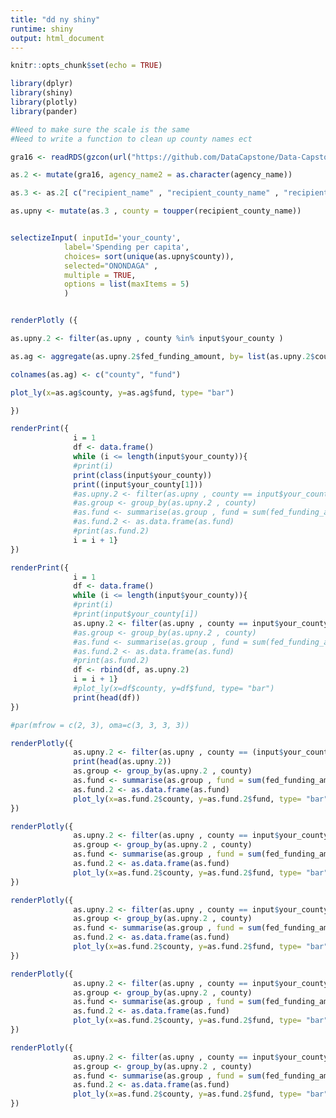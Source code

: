 ```yaml
---
title: "dd ny shiny"
runtime: shiny
output: html_document
---
```


```r
knitr::opts_chunk$set(echo = TRUE)

library(dplyr)
library(shiny)
library(plotly)
library(pander)

```

```r

#Need to make sure the scale is the same
#Need to write a function to clean up county names ect

gra16 <- readRDS(gzcon(url("https://github.com/DataCapstone/Data-Capstone/blob/master/Raw-Data/NYgra16.rds?raw=true")))

as.2 <- mutate(gra16, agency_name2 = as.character(agency_name))

as.3 <- as.2[ c("recipient_name" , "recipient_county_name" , "recipient_type" , "fed_funding_amount" , "assistance_type" , "cfda_program_title" , "agency_name2" ) ]

as.upny <- mutate(as.3 , county = toupper(recipient_county_name))


selectizeInput( inputId='your_county', 
            label='Spending per capita', 
            choices= sort(unique(as.upny$county)),
            selected="ONONDAGA" , 
            multiple = TRUE, 
            options = list(maxItems = 5)
            )


renderPlotly ({

as.upny.2 <- filter(as.upny , county %in% input$your_county )

as.ag <- aggregate(as.upny.2$fed_funding_amount, by= list(as.upny.2$county), FUN= sum)

colnames(as.ag) <- c("county", "fund")

plot_ly(x=as.ag$county, y=as.ag$fund, type= "bar")

}) 


```

```r

renderPrint({ 
              i = 1 
              df <- data.frame()
              while (i <= length(input$your_county)){
              #print(i)
              print(class(input$your_county))
              print((input$your_county[1]))
              #as.upny.2 <- filter(as.upny , county == input$your_county[i] )
              #as.group <- group_by(as.upny.2 , county)
              #as.fund <- summarise(as.group , fund = sum(fed_funding_amount))
              #as.fund.2 <- as.data.frame(as.fund)
              #print(as.fund.2)
              i = i + 1}
})

renderPrint({ 
              i = 1 
              df <- data.frame()
              while (i <= length(input$your_county)){
              #print(i)
              #print(input$your_county[i])
              as.upny.2 <- filter(as.upny , county == input$your_county[i] )
              #as.group <- group_by(as.upny.2 , county)
              #as.fund <- summarise(as.group , fund = sum(fed_funding_amount))
              #as.fund.2 <- as.data.frame(as.fund)
              #print(as.fund.2)
              df <- rbind(df, as.upny.2) 
              i = i + 1}
              #plot_ly(x=df$county, y=df$fund, type= "bar")
              print(head(df))
})


```

```r

#par(mfrow = c(2, 3), oma=c(3, 3, 3, 3))

renderPlotly({ 
              as.upny.2 <- filter(as.upny , county == (input$your_county[1]) )
              print(head(as.upny.2))
              as.group <- group_by(as.upny.2 , county)
              as.fund <- summarise(as.group , fund = sum(fed_funding_amount))
              as.fund.2 <- as.data.frame(as.fund)
              plot_ly(x=as.fund.2$county, y=as.fund.2$fund, type= "bar")
})

renderPlotly({ 
              as.upny.2 <- filter(as.upny , county == input$your_county[2] )
              as.group <- group_by(as.upny.2 , county)
              as.fund <- summarise(as.group , fund = sum(fed_funding_amount))
              as.fund.2 <- as.data.frame(as.fund)
              plot_ly(x=as.fund.2$county, y=as.fund.2$fund, type= "bar")
})

renderPlotly({ 
              as.upny.2 <- filter(as.upny , county == input$your_county[3] )
              as.group <- group_by(as.upny.2 , county)
              as.fund <- summarise(as.group , fund = sum(fed_funding_amount))
              as.fund.2 <- as.data.frame(as.fund)
              plot_ly(x=as.fund.2$county, y=as.fund.2$fund, type= "bar")
})

renderPlotly({ 
              as.upny.2 <- filter(as.upny , county == input$your_county[4] )
              as.group <- group_by(as.upny.2 , county)
              as.fund <- summarise(as.group , fund = sum(fed_funding_amount))
              as.fund.2 <- as.data.frame(as.fund)
              plot_ly(x=as.fund.2$county, y=as.fund.2$fund, type= "bar")
})

renderPlotly({ 
              as.upny.2 <- filter(as.upny , county == input$your_county[5] )
              as.group <- group_by(as.upny.2 , county)
              as.fund <- summarise(as.group , fund = sum(fed_funding_amount))
              as.fund.2 <- as.data.frame(as.fund)
              plot_ly(x=as.fund.2$county, y=as.fund.2$fund, type= "bar")
})

```

